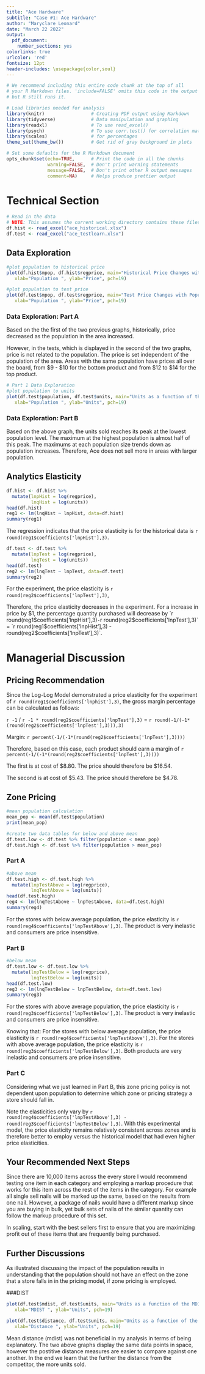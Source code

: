 ```yaml
---
title: "Ace Hardware"
subtitle: "Case #1: Ace Hardware"
author: "Maryclare Leonard"
date: "March 22 2022"
output:
  pdf_document:
    number_sections: yes
colorlinks: true
urlcolor: 'red'
fontsize: 12pt
header-includes: \usepackage{color,soul}
---
```


```r
# We recommend including this entire code chunk at the top of all 
# your R Markdown files. 'include=FALSE' omits this code in the output
# but R still runs it.

# Load libraries needed for analysis
library(knitr)                 # Creating PDF output using Markdown
library(tidyverse)             # Data manipulation and graphing
library(readxl)                # To use read_excel()
library(psych)                 # To use corr.test() for correlation matrices
library(scales)                # for percentages
theme_set(theme_bw())          # Get rid of gray background in plots

# Set some defaults for the R Markdown document
opts_chunk$set(echo=TRUE,      # Print the code in all the chunks
               warning=FALSE,  # Don't print warning statements
               message=FALSE,  # Don't print other R output messages
               comment=NA)     # Helps produce prettier output
```

# Technical Section
```r
# Read in the data
# NOTE: This assumes the current working directory contains these files
df.hist <- read_excel("ace_historical.xlsx")
df.test <- read_excel("ace_testlearn.xlsx")

```

## Data Exploration
```r

#plot population to historical price
plot(df.hist$mpop, df.hist$regprice, main="Historical Price Changes with Population Increase",
   xlab="Population ", ylab="Price", pch=19)

#plot population to test price
plot(df.test$mpop, df.test$regprice, main="Test Price Changes with Population Increase",
   xlab="Population ", ylab="Price", pch=19)

```

### Data Exploration: Part A
Based on the the first of the two previous graphs, historically, price decreased as the population in the area increased. 

However, in the tests, which is displayed in the second of the two graphs, price is not related to the population. The price is set independent of the population of the area. Areas with the same population have prices all over the board, from $9 - $10 for the bottom product and from $12 to $14 for the top product.

```r
# Part 1 Data Exploration
#plot population to units
plot(df.test$population, df.test$units, main="Units as a function of the Population in the Test",
   xlab="Population ", ylab="Units", pch=19)

```

### Data Exploration: Part B
Based on the above graph, the units sold reaches its peak at the lowest population level. The maximum at the highest population is almost half of this peak. The maximums at each population size trends down as population increases. Therefore, Ace does not sell more in areas with larger population.

## Analytics Elasticity
```r
df.hist <- df.hist %>% 
  mutate(lnpHist = log(regprice),
         lnqHist = log(units))
head(df.hist)
reg1 <- lm(lnqHist ~ lnpHist, data=df.hist)
summary(reg1)
```

The regression indicates that the price elasticity is for the historical data is `r round(reg1$coefficients['lnpHist'],3)`.

```r
df.test <- df.test %>% 
  mutate(lnpTest = log(regprice),
         lnqTest = log(units))
head(df.test)
reg2 <- lm(lnqTest ~ lnpTest, data=df.test)
summary(reg2)
```

For the experiment, the price elasticity is `r round(reg2$coefficients['lnpTest'],3)`, 

Therefore, the price elasticity decreases in the experiment. For a increase in price by $1, the percentage quantity purchased will decrease by `r round(reg1$coefficients['lnpHist'],3)` - `r round(reg2$coefficients['lnpTest'],3)` = `r round(reg1$coefficients['lnpHist'],3) -  round(reg2$coefficients['lnpTest'],3)`.

# Managerial Discussion

## Pricing Recommendation

Since the Log-Log Model demonstrated a price elasticity for the experiment of `r round(reg1$coefficients['lnphist'],3)`, the gross margin percentage can be calculated as follows:

`r -1` / `r -1 * round(reg2$coefficients['lnpTest'],3)` = `r round(-1/(-1*(round(reg2$coefficients['lnpTest'],3))),3)`

Margin: `r percent(-1/(-1*(round(reg2$coefficients['lnpTest'],3))))`

Therefore, based on this case, each product should earn a margin of `r percent(-1/(-1*(round(reg2$coefficients['lnpTest'],3))))`

The first is at cost of $8.80. The price should therefore be $16.54.

The second is at cost of $5.43. The price should therefore be $4.78.

## Zone Pricing
```r
#mean population calculation
mean_pop <- mean(df.test$population)
print(mean_pop)
```

```r
#create two data tables for below and above mean 
df.test.low <- df.test %>% filter(population < mean_pop)
df.test.high <- df.test %>% filter(population > mean_pop)
```

### Part A
```r
#above mean
df.test.high <- df.test.high %>% 
  mutate(lnpTestAbove = log(regprice),
         lnqTestAbove = log(units))
head(df.test.high)
reg4 <- lm(lnqTestAbove ~ lnpTestAbove, data=df.test.high)
summary(reg4)
```
For the stores with below average population, the price elasticity is `r round(reg4$coefficients['lnpTestAbove'],3)`. The product is very inelastic and consumers are price insensitive.


### Part B
```r
#below mean
df.test.low <- df.test.low %>% 
  mutate(lnpTestBelow = log(regprice),
         lnqTestBelow = log(units))
head(df.test.low)
reg3 <- lm(lnqTestBelow ~ lnpTestBelow, data=df.test.low)
summary(reg3)
```

For the stores with above average population, the price elasticity is `r round(reg3$coefficients['lnpTestBelow'],3)`. The product is very inelastic and consumers are price insensitive.

Knowing that:
For the stores with below average population, the price elasticity is `r round(reg4$coefficients['lnpTestAbove'],3)`.
For the stores with above average population, the price elasticity is `r round(reg3$coefficients['lnpTestBelow'],3)`.
Both products are very inelastic and consumers are price insensitive.


### Part C
Considering what we just learned in Part B, this zone pricing policy is not dependent upon population to determine which zone or pricing strategy a store should fall in. 

Note the elasticities only vary by `r round(reg4$coefficients['lnpTestAbove'],3) - round(reg3$coefficients['lnpTestBelow'],3)`. With this experimental model, the price elasticity remains relatively consistent across zones and is therefore better to employ versus the historical model that had even higher price elasticities.

## Your Recommended Next Steps
Since there are 10,000 items across the every store I would recommend testing one item in each category and employing a markup procedure that works for this item across the rest of the items in the category. For example all single sell nails will be marked up the same, based on the results from one nail. However, a package of nails would have a different markup since you are buying in bulk, yet bulk sets of nails of the similar quantity can follow the markup procedure of this set. 

In scaling, start with the best sellers first to ensure that you are maximizing profit out of these items that are frequently being purchased.

## Further Discussions
As illustrated discussing the impact of the population results in understanding that the population should not have an effect on the zone that a store falls in in the pricing model, if zone pricing is employed.

###DIST
```r
plot(df.test$mdist, df.test$units, main="Units as a function of the MDIST to Competitor",
   xlab="MDIST ", ylab="Units", pch=19)

```

```r
plot(df.test$distance, df.test$units, main="Units as a function of the Distance to Competitor",
   xlab="Distance ", ylab="Units", pch=19)

```
Mean distance (mdist) was not beneficial in my analysis in terms of being explanatory. The two above graphs display the same data points in space, however the postitive distance measures are easier to compare against one another.
In the end we learn that the further the distance from the competitor, the more units sold.




